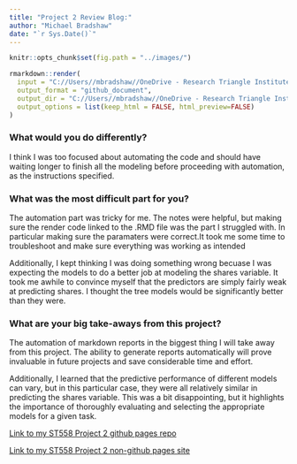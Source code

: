 ```yaml
---
title: "Project 2 Review Blog:"
author: "Michael Bradshaw"
date: "`r Sys.Date()`" 
---
```


```r
knitr::opts_chunk$set(fig.path = "../images/")
```

```r
rmarkdown::render(
  input = "C://Users//mbradshaw//OneDrive - Research Triangle Institute//Documents//Graduate School Courses//ST 558//Blog Update//mikebrad140.github.io//_RMD//2023-07-07-blog-post-number-Project2.Rmd",
  output_format = "github_document",
  output_dir = "C://Users//mbradshaw//OneDrive - Research Triangle Institute//Documents//Graduate School Courses//ST 558//Blog Update//mikebrad140.github.io//_posts",
  output_options = list(keep_html = FALSE, html_preview=FALSE)
)
```  

### What would you do differently?

I think I was too focused about automating the code and should have waiting longer to finish all the modeling before proceeding with automation, as the instructions specified.

### What was the most difficult part for you?
The automation part was tricky for me. The notes were helpful, but making sure the render code linked to the .RMD file was the part I struggled with. In particular making sure the paramaters were correct.It took me some time to troubleshoot and make sure everything was working as intended

Additionally, I kept thinking I was doing something wrong becuase I was expecting the models to do a better job at modeling the shares variable. It took me awhile to convince myself that the predictors are simply fairly weak at predicting shares. I thought the tree models would be significantly better than they were. 

### What are your big take-aways from this project?

The automation of markdown reports in the biggest thing I will take away from this project. The ability to generate reports automatically will prove invaluable in future projects and save considerable time and effort.

Additionally, I learned that the predictive performance of different models can vary, but in this particular case, they were all relatively similar in predicting the shares variable. This was a bit disappointing, but it highlights the importance of thoroughly evaluating and selecting the appropriate models for a given task.

[Link to my ST558 Project 2 github pages repo](https://github.com/mikebrad140/ST558---Project-2)  

[Link to my ST558 Project 2 non-github pages site](https://mikebrad140.github.io/ST558---Project-2/)

